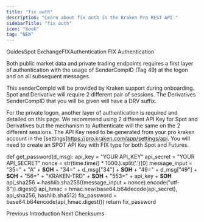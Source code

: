 ```yaml
---
title: "fix auth"
description: "Learn about fix auth in the Kraken Pro REST API."
sidebarTitle: "fix auth"
icon: "book"
tag: "NEW"
---
```

GuidesSpot ExchangeFIXAuthentication
FIX Authentication

Both public market data and private trading endpoints requires a first layer of authentication with the usage of SenderCompID (Tag 49) at the logon and on all subsequent messages.

This senderCompId will be provided by Kraken support during onboarding. Spot and Derivative will require 2 different pair of sessions. The Derivatives SenderCompID that you will be given will have a DRV suffix.

For the private logon, another layer of authentication is required and detailed on this page. We recommend using 2 different API Key for Spot and Derivatives but the mechanism to Authenticate will the same on the 2 different sessions. The API Key need to be generated from your pro kraken account in the [settings]https://pro.kraken.com/app/settings/api. You will need to create an SPOT API Key with FIX type for both Spot and Futures.


def get_password(d_msg):
    api_key = "YOUR API_KEY"
    api_secret = "YOUR API_SECRET"
    nonce = str(time.time() * 1000.).split('.')[0]
    message_input = "35=" + "A" + __SOH__ + "34=" + d_msg["34"] + __SOH__ + "49=" + d_msg["49"] + __SOH__ + "56=" + "KRAKEN-TRD" + __SOH__ + "553=" + api_key + __SOH__
    api_sha256 = hashlib.sha256((message_input + nonce).encode("utf-8")).digest()
    api_hmac = hmac.new(base64.b64decode(api_secret), api_sha256, hashlib.sha512)
    fix_password = base64.b64encode(api_hmac.digest())
    return fix_password


Previous
Introduction
Next
Checksums